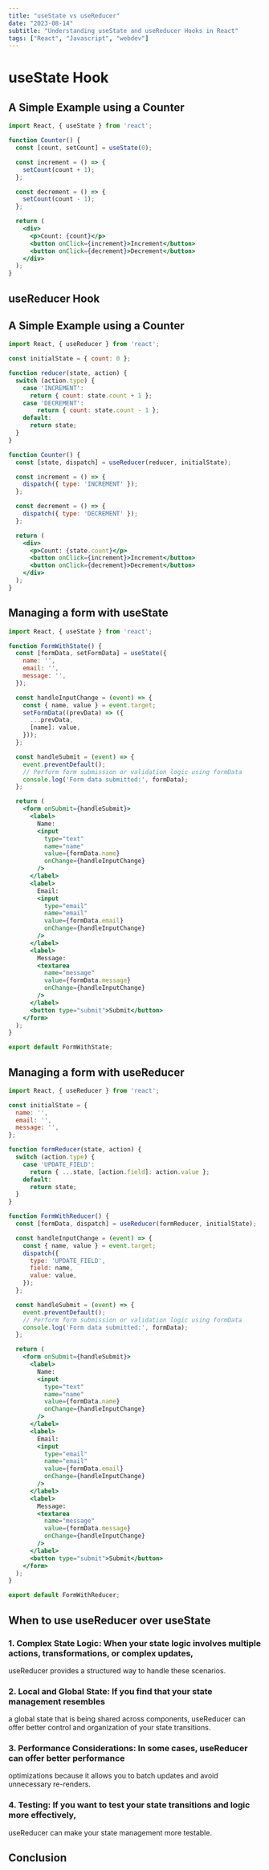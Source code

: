 ```yaml
---
title: "useState vs useReducer"
date: "2023-08-14"
subtitle: "Understanding useState and useReducer Hooks in React"
tags: ["React", "Javascript", "webdev"]
---
```


<CustomImage 
src='https://raw.githubusercontent.com/JUNNY12/portfoliopost/main/image/useState.png'
alt='usestate'
width={600}
height={400}
/>


<CustomParagraph 
children="In React, managing state is a fundamental aspect of building dynamic
and interactive applications.Two popular hooks, useState and useReducer, provide ways to handle state in your components.
While both can be used to manage state, they have different use cases 
based on the complexity of your application's state management needs"/>

# useState Hook

<CustomParagraph
children="The useState hook is a simple and straightforward way to manage state in React functional components.
It takes an initial value and returns the current state value along with a function to update that state.
This hook is perfect for managing individual pieces of state that can be updated independently
"/>

## A Simple Example using a Counter

<CustomParagraph 
children="Let us take a look at a simple example of using 
the useState hook to manage state in a counter component"/>

```jsx
import React, { useState } from 'react';

function Counter() {
  const [count, setCount] = useState(0);

  const increment = () => {
    setCount(count + 1);
  };

  const decrement = () => {
    setCount(count - 1);
  };

  return (
    <div>
      <p>Count: {count}</p>
      <button onClick={increment}>Increment</button>
      <button onClick={decrement}>Decrement</button>
    </div>
  );
}
```

## useReducer Hook

<CustomParagraph
children="The useReducer hook provides a more powerful way to manage state,
especially when dealing with more complex
state transitions and logic. It is inspired by the concept of reducers
in Redux. Instead of directly updating the state,
you define a reducer function that specifies how state updates 
should be handled based on action types"/>

## A Simple Example using a Counter

<CustomParagraph 
children="Let us take a look at a simple example of 
using the useReducer hook to manage state in a counter component"/>

```jsx
import React, { useReducer } from 'react';

const initialState = { count: 0 };

function reducer(state, action) {
  switch (action.type) {
    case 'INCREMENT':
      return { count: state.count + 1 };
    case 'DECREMENT':
        return { count: state.count - 1 };
    default:
      return state;
  }
}

function Counter() {
  const [state, dispatch] = useReducer(reducer, initialState);

  const increment = () => {
    dispatch({ type: 'INCREMENT' });
  };

  const decrement = () => {
    dispatch({ type: 'DECREMENT' });
  };

  return (
    <div>
      <p>Count: {state.count}</p>
      <button onClick={increment}>Increment</button>
      <button onClick={decrement}>Decrement</button>
    </div>
  );
}
```


<CustomParagraph
children='Lets explore some other Examples' />

## Managing a form with useState


```jsx
import React, { useState } from 'react';

function FormWithState() {
  const [formData, setFormData] = useState({
    name: '',
    email: '',
    message: '',
  });

  const handleInputChange = (event) => {
    const { name, value } = event.target;
    setFormData((prevData) => ({
      ...prevData,
      [name]: value,
    }));
  };

  const handleSubmit = (event) => {
    event.preventDefault();
    // Perform form submission or validation logic using formData
    console.log('Form data submitted:', formData);
  };

  return (
    <form onSubmit={handleSubmit}>
      <label>
        Name:
        <input
          type="text"
          name="name"
          value={formData.name}
          onChange={handleInputChange}
        />
      </label>
      <label>
        Email:
        <input
          type="email"
          name="email"
          value={formData.email}
          onChange={handleInputChange}
        />
      </label>
      <label>
        Message:
        <textarea
          name="message"
          value={formData.message}
          onChange={handleInputChange}
        />
      </label>
      <button type="submit">Submit</button>
    </form>
  );
}

export default FormWithState;

```


## Managing a form with useReducer

```jsx
import React, { useReducer } from 'react';

const initialState = {
  name: '',
  email: '',
  message: '',
};

function formReducer(state, action) {
  switch (action.type) {
    case 'UPDATE_FIELD':
      return { ...state, [action.field]: action.value };
    default:
      return state;
  }
}

function FormWithReducer() {
  const [formData, dispatch] = useReducer(formReducer, initialState);

  const handleInputChange = (event) => {
    const { name, value } = event.target;
    dispatch({
      type: 'UPDATE_FIELD',
      field: name,
      value: value,
    });
  };

  const handleSubmit = (event) => {
    event.preventDefault();
    // Perform form submission or validation logic using formData
    console.log('Form data submitted:', formData);
  };

  return (
    <form onSubmit={handleSubmit}>
      <label>
        Name:
        <input
          type="text"
          name="name"
          value={formData.name}
          onChange={handleInputChange}
        />
      </label>
      <label>
        Email:
        <input
          type="email"
          name="email"
          value={formData.email}
          onChange={handleInputChange}
        />
      </label>
      <label>
        Message:
        <textarea
          name="message"
          value={formData.message}
          onChange={handleInputChange}
        />
      </label>
      <button type="submit">Submit</button>
    </form>
  );
}

export default FormWithReducer;

```     


<CustomParagraph 
children="In both examples, the form state is managed using either the useState hook or the useReducer hook.
The form fields are updated in response to user input, and the form data is logged to the console 
when the form is submitted. The useState approach uses individual state variables for each form field, 
while the useReducer approach uses a single state object and a reducer function to update the form state"/>

## When to use useReducer over useState

<CustomParagraph 
children="While useState is suitable for managing simple state updates,
 useReducer becomes more valuable when:"/>

### 1. Complex State Logic: When your state logic involves multiple actions, transformations, or complex updates, 
useReducer provides a structured way to handle these scenarios.

### 2. Local and Global State: If you find that your state management resembles 
a global state that is being shared across components, useReducer can offer 
better control and organization of your state transitions.

### 3. Performance Considerations: In some cases, useReducer can offer better performance
optimizations because it allows you to batch updates and avoid unnecessary re-renders.

### 4. Testing: If you want to test your state transitions and logic more effectively, 
useReducer can make your state management more testable.

## Conclusion

<CustomParagraph 
children="In conclusion, both useState and useReducer have their places in React state management.
While useState is simpler and ideal for basic state needs, useReducer shines when dealing
with more complex state transitions and logic. By understanding the strengths of each hook, you can make
informed decisions about which one to use based on your application's requirements"/>